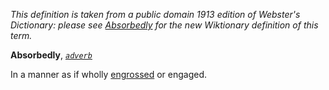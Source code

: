 ''This definition is taken from a public domain 1913 edition of Webster's Dictionary: please see [[Absorbedly]] for the new Wiktionary definition of this term.''

'''Absorbedly''', ''<code>[[adverb (part of speech)|adverb]]</code>''

In a manner as if wholly [[engrossed]] or engaged.